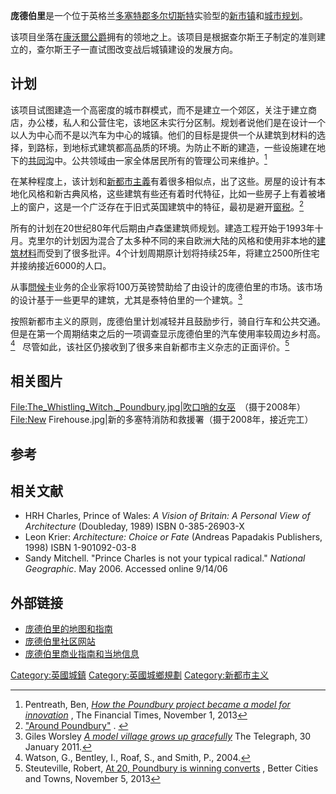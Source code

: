 '''庞德伯里'''是一个位于英格兰[[多塞特郡|多塞特郡]][[多爾切斯特_(多塞特郡)|多尔切斯特]]实验型的[[新市镇|新市镇]]和[[城市规划|城市规划]]。

该项目坐落在[[康沃爾公爵|康沃爾公爵]]拥有的领地之上。该项目是根据查尔斯王子制定的准则建立的，查尔斯王子一直试图改变战后城镇建设的发展方向。

== 计划 ==
该项目试图建造一个高密度的城市群模式，而不是建立一个郊区，关注于建立商店，办公楼，私人和公营住宅，该地区未实行分区制。规划者说他们是在设计一个以人为中心而不是以汽车为中心的城镇。他们的目标是提供一个从建筑到材料的选择，到路标，到地标式建筑都高品质的环境。为防止不断的建造，一些设施建在地下的[[共同沟|共同沟]]中。公共领域由一家全体居民所有的管理公司来维护。<ref>Pentreath, Ben, ''[http://www.ft.com/cms/s/2/94e6c310-3c8f-11e3-a8c4-00144feab7de.html#axzz2jmRj4WHd How the Poundbury project became a model for innovation] {{Wayback|url=http://www.ft.com/cms/s/2/94e6c310-3c8f-11e3-a8c4-00144feab7de.html#axzz2jmRj4WHd |date=20160911182046 }}'', The Financial Times, November 1, 2013</ref>

在某种程度上，该计划和[[新都市主義|新都市主義]]有着很多相似点，出了这些。房屋的设计有本地化风格和新古典风格，这些建筑有些还有着时代特征，比如一些房子上有着被堵上的窗户，这是一个广泛存在于旧式英国建筑中的特征，最初是避开[[窗稅_(英國)|窗税]]。<ref><span class="citation web" contenteditable="false">[http://www.bbc.co.uk/dorset/content/image_galleries/poundbury_gallery.shtml?18 "Around Poundbury"] {{Wayback|url=http://www.bbc.co.uk/dorset/content/image_galleries/poundbury_gallery.shtml?18 |date=20160820171247 }}. </span></ref>

所有的计划在20世纪80年代后期由卢森堡建筑师{{link-en|列昂·克里尔|Léon Krier}}规划。建造工程开始于1993年十月。克里尔的计划因为混合了太多种不同的来自欧洲大陆的风格和使用非本地的[[建筑材料|建筑材料]]而受到了很多批评。4个计划周期原计划将持续25年，将建立2500所住宅并接纳接近6000的人口。

从事[[問候卡|問候卡]]业务的企业家{{link-en|安德鲁·布朗斯沃德|Andrew Brownsword}}将100万英镑赞助给了由{{link-en|约翰·辛普森|John Simpson (architect)}}设计的庞德伯里的市场。该市场的设计基于一些更早的建筑，尤其是泰特伯里的一个建筑。<ref name="Telegraph 2001">Giles Worsley [http://www.telegraph.co.uk/culture/4721321/A-model-village-grows-up-gracefully.html ''A model village grows up gracefully''] {{Wayback|url=http://www.telegraph.co.uk/culture/4721321/A-model-village-grows-up-gracefully.html |date=20220207144246 }} The Telegraph, 30 January 2011.</ref>

按照新都市主义的原则，庞德伯里计划减轻{{link-en|汽车依赖|Automobile dependency}}并且鼓励步行，骑自行车和公共交通。但是在第一个周期结束之后的一项调查显示庞德伯里的汽车使用率较周边乡村高。<ref>Watson, G., Bentley, I., Roaf, S., and Smith, P., 2004. </ref>   尽管如此，该社区仍接收到了很多来自新都市主义杂志的正面评价。<ref>Steuteville, Robert, [http://bettercities.net/article/20-poundbury-winning-converts-20839 At 20, Poundbury is winning converts] {{webarchive|url=https://archive.is/20131110135652/http://bettercities.net/article/20-poundbury-winning-converts-20839 |date=2013-11-10 }}, Better Cities and Towns, November 5, 2013</ref>

==相关图片 ==
<gallery>
File:The_Whistling_Witch,_Poundbury.jpg|吹口哨的女巫　（摄于2008年）
File:New Firehouse.jpg|新的多塞特消防和救援署（摄于2008年，接近完工）
</gallery>



==参考==
{{Reflist}}

==相关文献==
* HRH Charles, Prince of Wales: ''A Vision of Britain: A Personal View of Architecture'' (Doubleday, 1989) ISBN 0-385-26903-X
* Leon Krier: ''Architecture: Choice or Fate'' (Andreas Papadakis Publishers, 1998) ISBN 1-901092-03-8
* Sandy Mitchell. "Prince Charles is not your typical radical." ''National Geographic''.  May 2006.  Accessed online 9/14/06

==外部链接==
* [https://web.archive.org/web/20181103214753/http://www.discoverpoundbury.co.uk/ 庞德伯里的地图和指南]
* [https://web.archive.org/web/20190928015354/http://www.poundbury.info/ 庞德伯里社区网站]
* [http://www.poundbury.org.uk 庞德伯里商业指南和当地信息] {{Wayback|url=http://www.poundbury.org.uk/ |date=20220409051139 }}

[[Category:英國城鎮|Category:英國城鎮]]
[[Category:英國城鄉規劃|Category:英國城鄉規劃]]
[[Category:新都市主义|Category:新都市主义]]